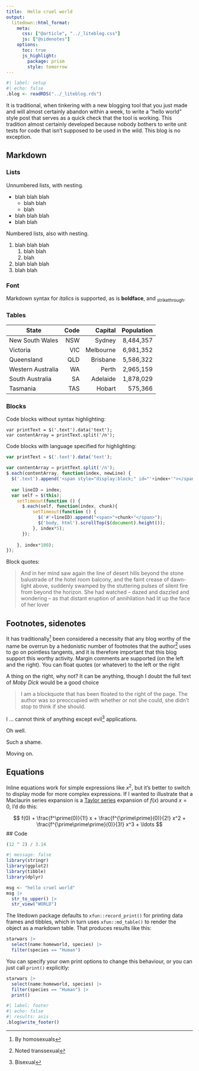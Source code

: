 ```yaml
---
title:  Hello cruel world
output:
  litedown::html_format:
    meta:
      css: ["@article", "../_liteblog.css"]
      js: ["@sidenotes"]
    options:
      toc: true
      js_highlight:
        package: prism
        style: tomorrow
---
```


```r
#| label: setup
#| echo: false
.blog <- readRDS("../_liteblog.rds")
```

It is traditional, when tinkering with a new blogging tool that you just made and will almost certainly abandon within a week, to write a "hello world" style post that serves as a quick check that the tool is working. This tradition almost certainly developed because nobody bothers to write unit tests for code that isn't supposed to be used in the wild. This blog is no exception. 

## Markdown

### Lists

Unnumbered lists, with nesting.

- blah blah blah
    - blah blah
    - blah
- blah blah blah
- blah blah

Numbered lists, also with nesting.

1. blah blah blah
    1. blah blah
    2. blah
2. blah blah blah
3. blah blah

### Font

Markdown syntax for *italics* is supported, as is **boldface**, and ~strikethrough~.

### Tables

State       |Code  |Capital   |Population
------------|-----:|---------:|---------:
New South Wales|NSW|Sydney|8,484,357 	
Victoria|VIC|Melbourne|6,981,352
Queensland|QLD|Brisbane|5,586,322
Western Australia|WA|Perth|2,965,159
South Australia|SA|Adelaide|1,878,029
Tasmania|TAS|Hobart|575,366

### Blocks

Code blocks without syntax highlighting:

```
var printText = $('.text').data('text');
var contentArray = printText.split('/n');
```

Code blocks with language specified for highlighting:

```js
var printText = $('.text').data('text');

var contentArray = printText.split('/n');
$.each(contentArray, function(index, newLine) {
  $('.text').append('<span style="display:block;" id="'+index+'"></span>');
  
  var lineID = index;
  var self = $(this);
    setTimeout(function () {
      $.each(self, function(index, chunk){
          setTimeout(function () {
            $('#'+lineID).append("<span>"+chunk+"</span>");
            $('body, html').scrollTop($(document).height());
          }, index*5);
      });
      
    }, index*100);
});
```

Block quotes: 

> And in her mind saw again the line of desert hills beyond the stone balustrade of the hotel room balcony, and the faint crease of dawn-light above, suddenly swamped by the stuttering pulses of silent fire from beyond the horizon. She had watched – dazed and dazzled and wondering – as that distant eruption of annihilation had lit up the face of her lover

## Footnotes, sidenotes

It has traditionally[^1] been considered a necessity that any blog worthy of the name be overrun by a hedonistic number of footnotes that the author[^2] uses to go on pointless tangents, and it is therefore important that this blog support this worthy activity. Margin comments are supported (on the left and the right). You can float quotes (or whatever) to the left or the right

[^1]: By homosexuals

[^2]: Noted transsexual

::: {.side .side-right}

A thing on the right, why not? It can be anything, though I doubt the full text of *Moby Dick* would be a good choice

:::

::: {.quote-right}

> I am a blockquote that has been floated to the right of the page. The author was so preoccupied with whether or not she could, she didn't stop to think if she should. 

:::

I ... cannot think of anything except evil[^3] applications.

[^3]: Bisexual

Oh well.

Such a shame.

Moving on.

## Equations

Inline equations work for simple expressions like $x^2$, but it's better to switch to display mode for more complex expressions. If I wanted to illustrate that a Maclaurin series expansion is a [Taylor series](https://en.wikipedia.org/wiki/Taylor_series) expansion of $f(x)$ around $x = 0$, I'd do this:

$$
f(0) + \frac{f^\prime(0)}{1!} x + \frac{f^{\prime\prime}(0)}{2!} x^2 + \frac{f^{\prime\prime\prime}(0)}{3!} x^3 + \ldots
$$
## Code

```r
(12 ^ 2) / 3.14
```

```r
#| message: false
library(stringr)
library(ggplot2)
library(tibble)
library(dplyr)

msg <- "hello cruel world"
msg |> 
  str_to_upper() |> 
  str_view("WORLD")
```

The litedown package defaults to `xfun::record_print()` for printing data frames and tibbles, which in turn uses `xfun::md_table()` to render the object as a markdown table. That produces results like this:

```r
starwars |> 
  select(name:homeworld, species) |> 
  filter(species == "Human")
```

You can specify your own print options to change this behaviour, or you can just call `print()` explicitly:

```r
starwars |> 
  select(name:homeworld, species) |> 
  filter(species == "Human") |> 
  print()
```


```r
#| label: footer
#| echo: false
#| results: asis
.blog$write_footer()
```

